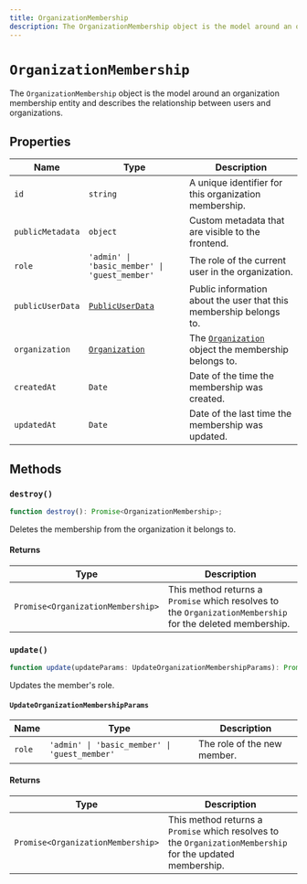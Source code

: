 ---
title: OrganizationMembership
description: The OrganizationMembership object is the model around an organization membership entity and describes the relationship between users and organizations.
---

# `OrganizationMembership`

The `OrganizationMembership` object is the model around an organization membership entity and describes the relationship between users and organizations.

## Properties

| Name | Type | Description |
| --- | --- | --- |
| `id` | `string` | A unique identifier for this organization membership. |
| `publicMetadata` | `object` | Custom metadata that are visible to the frontend. |
| `role` | `'admin' \| 'basic_member' \| 'guest_member'` | The role of the current user in the organization. |
| `publicUserData` | [`PublicUserData`](/docs/references/javascript/types/public-user-data) | Public information about the user that this membership belongs to. |
| `organization` | [`Organization`](/docs/references/javascript/organization/organization) | The [`Organization`](/docs/references/javascript/organization/organization) object the membership belongs to. |
| `createdAt` | `Date` | Date of the time the membership was created. |
| `updatedAt` | `Date` | Date of the last time the membership was updated. |

## Methods

### `destroy()`

```typescript
function destroy(): Promise<OrganizationMembership>;
```

Deletes the membership from the organization it belongs to.

#### Returns

| Type | Description |
| --- | --- |
| `Promise<OrganizationMembership>` | This method returns a `Promise` which resolves to the `OrganizationMembership` for the deleted membership. |

### `update()`

```typescript
function update(updateParams: UpdateOrganizationMembershipParams): Promise<OrganizationMembership>;
```

Updates the member's role.

#### `UpdateOrganizationMembershipParams`

| Name | Type | Description |
| --- | --- | --- |
| `role` | `'admin' \| 'basic_member' \| 'guest_member'` | The role of the new member. |

#### Returns

| Type | Description |
| --- | --- |
| `Promise<OrganizationMembership>` | This method returns a `Promise` which resolves to the `OrganizationMembership` for the updated membership. |
